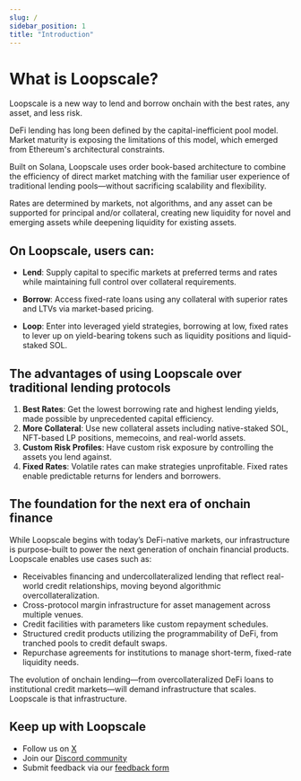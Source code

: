 ```yaml
---
slug: /
sidebar_position: 1
title: "Introduction"
---
```


# What is Loopscale?
Loopscale is a new way to lend and borrow onchain with the best rates, any asset, and less risk.

DeFi lending has long been defined by the capital-inefficient pool model. Market maturity is exposing the limitations of this model, which emerged from Ethereum's architectural constraints.

Built on Solana, Loopscale uses order book-based architecture to combine the efficiency of direct market matching with the familiar user experience of traditional lending pools—without sacrificing scalability and flexibility.

Rates are determined by markets, not algorithms, and any asset can be supported for principal and/or collateral, creating new liquidity for novel and emerging assets while deepening liquidity for existing assets.

## On Loopscale, users can:


- **Lend**: Supply capital to specific markets at preferred terms and rates while maintaining full control over collateral requirements.

- **Borrow**: Access fixed-rate loans using any collateral with superior rates and LTVs via market-based pricing.

- **Loop**: Enter into leveraged yield strategies, borrowing at low, fixed rates to lever up on yield-bearing tokens such as liquidity positions and liquid-staked SOL.

## The advantages of using Loopscale over traditional lending protocols

1. **Best Rates**: Get the lowest borrowing rate and highest lending yields, made possible by unprecedented capital efficiency.
2. **More Collateral**: Use new collateral assets including native-staked SOL, NFT-based LP positions, memecoins, and real-world assets.
3. **Custom Risk Profiles**: Have custom risk exposure by controlling the assets you lend against.
4. **Fixed Rates**: Volatile rates can make strategies unprofitable. Fixed rates enable predictable returns for lenders and borrowers.

## The foundation for the next era of onchain finance

While Loopscale begins with today’s DeFi-native markets, our infrastructure is purpose-built to power the next generation of onchain financial products. Loopscale enables use cases such as:

- Receivables financing and undercollateralized lending that reflect real-world credit relationships, moving beyond algorithmic overcollateralization.
- Cross-protocol margin infrastructure for asset management across multiple venues.
- Credit facilities with parameters like custom repayment schedules.
- Structured credit products utilizing the programmability of DeFi, from tranched pools to credit default swaps.
- Repurchase agreements for institutions to manage short-term, fixed-rate liquidity needs.

The evolution of onchain lending—from overcollateralized DeFi loans to institutional credit markets—will demand infrastructure that scales. Loopscale is that infrastructure.

## Keep up with Loopscale
- Follow us on [X](https://x.com/LoopscaleLabs)
- Join our [Discord community](https://discord.com/invite/A9xnqqzACF)
- Submit feedback via our [feedback form](https://loopscale.canny.io/)

